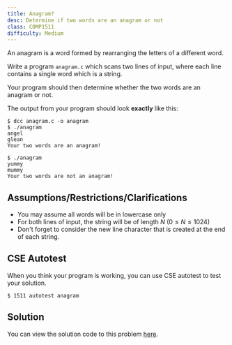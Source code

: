 ```yaml
---
title: Anagram?
desc: Determine if two words are an anagram or not
class: COMP1511
difficulty: Medium
---
```



An anagram is a word formed by rearranging the letters of a different word.

Write a program `anagram.c` which scans two lines of input, where each line contains a single word which is a string.

Your program should then determine whether the two words are an anagram or not.

The output from your program should look **exactly** like this:

```bash:~/1511-revision/anagram
$ dcc anagram.c -o anagram
$ ./anagram
angel
glean
Your two words are an anagram! 
```

```bash:~/1511-revision/anagram
$ ./anagram
yummy
mummy
Your two words are not an anagram! 
```

## Assumptions/Restrictions/Clarifications

- You may assume all words will be in lowercase only
- For both lines of input, the string will be of length $N$ ($0 \leq N \leq 1024$)
- Don't forget to consider the new line character that is created at the end of each string.

## CSE Autotest

When you think your program is working, you can use CSE autotest to test your solution.

```bash:~/1511-revision/anagram:~
$ 1511 autotest anagram
```

## Solution

You can view the solution code to this problem [here](https://github.com/csesoc/comp1511-revision-t1-2022/blob/master/solutions/anagram/solution.c).
